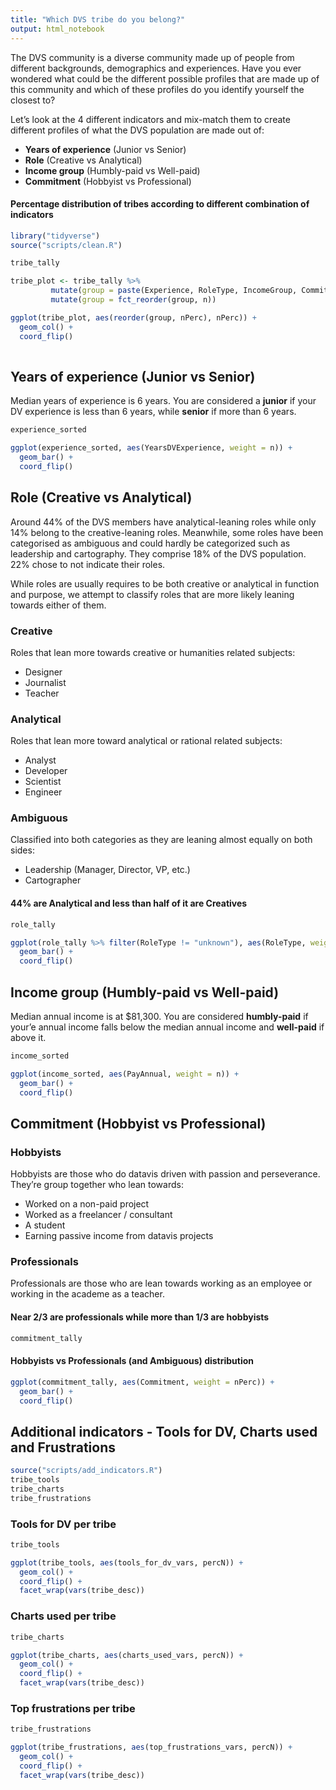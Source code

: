 ```yaml
---
title: "Which DVS tribe do you belong?"
output: html_notebook
---
```


The DVS community is a diverse community made up of people from different backgrounds, demographics and experiences. Have you ever wondered what could be the different possible profiles that are made up of this community and which of these profiles do you identify yourself the closest to?

Let's look at the 4 different indicators and mix-match them to create different profiles of what the DVS population are made out of:

* **Years of experience** (Junior vs Senior)
* **Role** (Creative vs Analytical)
* **Income group** (Humbly-paid vs Well-paid)
* **Commitment** (Hobbyist vs Professional)

#### Percentage distribution of tribes according to different combination of indicators
```r
library("tidyverse")
source("scripts/clean.R")

tribe_tally

tribe_plot <- tribe_tally %>% 
         mutate(group = paste(Experience, RoleType, IncomeGroup, Commitment)) %>%
         mutate(group = fct_reorder(group, n))

ggplot(tribe_plot, aes(reorder(group, nPerc), nPerc)) + 
  geom_col() +
  coord_flip()
  
```


## Years of experience (Junior vs Senior)

Median years of experience is 6 years. You are considered a **junior** if your DV experience is less than 6 years, while **senior** if more than 6 years.
```r
experience_sorted

ggplot(experience_sorted, aes(YearsDVExperience, weight = n)) + 
  geom_bar() +
  coord_flip()

```

## Role (Creative vs Analytical)

Around 44% of the DVS members have analytical-leaning roles while only 14% belong to the creative-leaning roles. Meanwhile, some roles have been categorised as ambiguous and could hardly be categorized such as leadership and cartography. They comprise 18% of the DVS population. 22% chose to not indicate their roles.

While roles are usually requires to be both creative or analytical in function and purpose, we attempt to classify roles that are more likely leaning towards either of them.

### Creative
Roles that lean more towards creative or humanities related subjects:

* Designer
* Journalist
* Teacher

### Analytical
Roles that lean more toward analytical or rational related subjects:

* Analyst
* Developer
* Scientist
* Engineer

### Ambiguous
Classified into both categories as they are leaning almost equally on both sides:

* Leadership (Manager, Director, VP, etc.)
* Cartographer


#### 44% are Analytical and less than half of it are Creatives
```r
role_tally

```

```r
ggplot(role_tally %>% filter(RoleType != "unknown"), aes(RoleType, weight = nPerc)) +
  geom_bar() +
  coord_flip()

```
## Income group (Humbly-paid vs Well-paid)

Median annual income is at $81,300. You are considered **humbly-paid** if your'e annual income falls below the median annual income and **well-paid** if above it.
```r
income_sorted

ggplot(income_sorted, aes(PayAnnual, weight = n)) +
  geom_bar() +
  coord_flip()
```

## Commitment (Hobbyist vs Professional)

### Hobbyists

Hobbyists are those who do datavis driven with passion and perseverance. They're group together who lean towards:

* Worked on a non-paid project 
* Worked as a freelancer / consultant 
* A student 
* Earning passive income from datavis projects 

### Professionals
Professionals are those who are lean towards working as an employee or working in the academe as a teacher.

#### Near 2/3 are professionals while more than 1/3 are hobbyists
```r
commitment_tally
```
#### Hobbyists vs Professionals (and Ambiguous) distribution
```r
ggplot(commitment_tally, aes(Commitment, weight = nPerc)) +
  geom_bar() + 
  coord_flip()
```

## Additional indicators - Tools for DV, Charts used and Frustrations
```r
source("scripts/add_indicators.R")
tribe_tools
tribe_charts
tribe_frustrations
```

### Tools for DV per tribe

```r
tribe_tools

ggplot(tribe_tools, aes(tools_for_dv_vars, percN)) +
  geom_col() +
  coord_flip() +
  facet_wrap(vars(tribe_desc))
```

### Charts used per tribe
```r
tribe_charts

ggplot(tribe_charts, aes(charts_used_vars, percN)) +
  geom_col() +
  coord_flip() +
  facet_wrap(vars(tribe_desc))
```

### Top frustrations per tribe
```r
tribe_frustrations

ggplot(tribe_frustrations, aes(top_frustrations_vars, percN)) +
  geom_col() +
  coord_flip() +
  facet_wrap(vars(tribe_desc))
```
